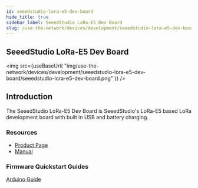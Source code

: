 ```yaml
---
id: seeedstudio-lora-e5-dev-board
hide_title: true
sidebar_label: SeeedStudio LoRa-E5 Dev Board 
slug: /use-the-network/devices/development/seeedstudio-lora-e5-dev-board
---
```



## SeeedStudio LoRa-E5 Dev Board

<img
  src={useBaseUrl(
    "img/use-the-network/devices/development/seeedstudio-lora-e5-dev-board/seeedstudio-lora-e5-dev-board.png"
  )}
/>

## Introduction

The SeeedStudio LoRa-E5 Dev Board is SeeedStudio's LoRa-E5 based LoRa development board with built in USB and battery charging.

### Resources

- [Product Page](https://www.seeedstudio.com/LoRa-E5-Dev-Kit-p-4868.html)
- [Manual](https://wiki.seeedstudio.com/LoRa_E5_Dev_Board/)

### Firmware Quickstart Guides

[Arduino Guide](/use-the-network/devices/development/seeedstudio-lora-e5-dev-board/arduino)
